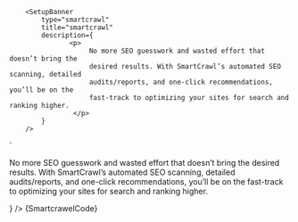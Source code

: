 


        <SetupBanner
            type="smartcrawl"
            title="smartcrawl"
            description={
                   <p>
                        No more SEO guesswork and wasted effort that doesn’t bring the
                        desired results. With SmartCrawl’s automated SEO scanning, detailed
                        audits/reports, and one-click recommendations, you’ll be on the
                        fast-track to optimizing your sites for search and ranking higher.
                    </p>
            }
        />
`

<Section
	contained={true}
	border={true}
	style={{ paddingRight: 0, paddingLeft: 0 }}
>
	<Preview wrapper={true}>
		<SetupBanner
			type="smartcrawl"
			title="smartcrawl"
			description={
				<p>
					No more SEO guesswork and wasted effort that doesn’t bring the desired
					results. With SmartCrawl’s automated SEO scanning, detailed
					audits/reports, and one-click recommendations, you’ll be on the
					fast-track to optimizing your sites for search and ranking higher.
				</p>
			}
		/>
	</Preview>
	<Snippet language="js">{SmartcrawelCode}</Snippet>
</Section>
